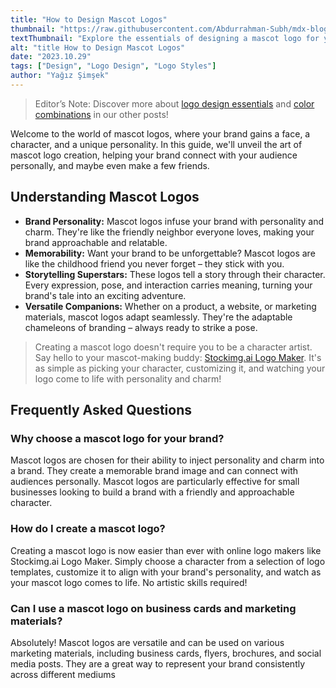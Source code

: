 ```yaml
---
title: "How to Design Mascot Logos"
thumbnail: "https://raw.githubusercontent.com/Abdurrahman-Subh/mdx-blog/main/images/logo-mascot.png"
textThumbnail: "Explore the essentials of designing a mascot logo for your business."
alt: "title How to Design Mascot Logos"
date: "2023.10.29"
tags: ["Design", "Logo Design", "Logo Styles"]
author: "Yağız Şimşek"
---
```


<CustomImage
  src="https://raw.githubusercontent.com/Abdurrahman-Subh/mdx-blog/main/images/title-mascot.png"
  alt="title How to Design mascot Logos"
/>
> Editor’s Note: Discover more about [logo design essentials](https://stockimg.ai/blog/design/how-to-design-a-logo) and [color combinations](https://stockimg.ai/blog/design/the-psychology-of-color-in-design) in our other posts!

Welcome to the world of mascot logos, where your brand gains a face, a character, and a unique personality. In this guide, we'll unveil the art of mascot logo creation, helping your brand connect with your audience personally, and maybe even make a few friends.

## Understanding Mascot Logos
- **Brand Personality:** Mascot logos infuse your brand with personality and charm. They're like the friendly neighbor everyone loves, making your brand approachable and relatable.
- **Memorability:** Want your brand to be unforgettable? Mascot logos are like the childhood friend you never forget – they stick with you.
- **Storytelling Superstars:** These logos tell a story through their character. Every expression, pose, and interaction carries meaning, turning your brand's tale into an exciting adventure.
- **Versatile Companions:** Whether on a product, a website, or marketing materials, mascot logos adapt seamlessly. They're the adaptable chameleons of branding – always ready to strike a pose.

> Creating a mascot logo doesn't require you to be a character artist. Say hello to your mascot-making buddy: [Stockimg.ai Logo Maker](https://stockimg.ai/). It's as simple as picking your character, customizing it, and watching your logo come to life with personality and charm!

## Frequently Asked Questions
### Why choose a mascot logo for your brand?
Mascot logos are chosen for their ability to inject personality and charm into a brand. They create a memorable brand image and can connect with audiences personally. Mascot logos are particularly effective for small businesses looking to build a brand with a friendly and approachable character.
### How do I create a mascot logo?
Creating a mascot logo is now easier than ever with online logo makers like Stockimg.ai Logo Maker. Simply choose a character from a selection of logo templates, customize it to align with your brand's personality, and watch as your mascot logo comes to life. No artistic skills required!
### Can I use a mascot logo on business cards and marketing materials?
Absolutely! Mascot logos are versatile and can be used on various marketing materials, including business cards, flyers, brochures, and social media posts. They are a great way to represent your brand consistently across different mediums
